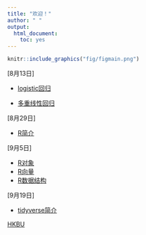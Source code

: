 ```yaml
---
title: "欢迎！"
author: " "
output: 
  html_document: 
    toc: yes
---
```



```r
knitr::include_graphics("fig/figmain.png")
```



[8月13日]

- [logistic回归](doc/logistic/logistics-回归.html)

- [多重线性回归](doc/mlr/mltln.html)


[8月29日]

- [R简介](doc/1_Rintro/1_Rintro.html)

[9月5日]

- [R对象](doc/3_baseR_objects-对象-.html)
- [R向量](doc/4_baseR_vector（向量）.html)
- [R数据结构](doc/5_baseR_data_structure（数据结构）.html)

[9月19日]

- [tidyverse简介](doc/3TidyIntro/3TidyIntro.html)


[HKBU](hkbu_page.html)